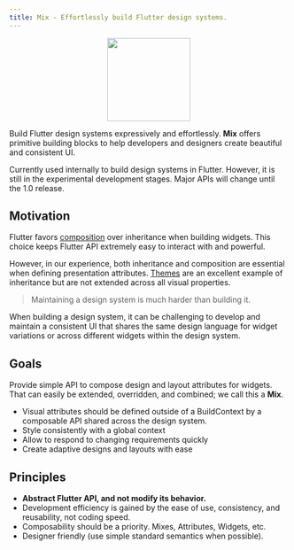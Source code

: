 ```yaml
---
title: Mix - Effortlessly build Flutter design systems.
---
```




<p align="center">
  <img
    width="150"
    src="https://raw.githubusercontent.com/leoafarias/mix/main/assets/logo.png"
  />
</p>

Build Flutter design systems expressively and effortlessly. **Mix** offers primitive building blocks to help developers and designers create beautiful and consistent UI.

<CTA/>

<Callout type="warning" emoji="⚠️">
  Currently used internally to build design systems in Flutter. However, it is
  still in the experimental development stages. Major APIs will change until the
  1.0 release.
</Callout>

## Motivation

Flutter favors [composition](https://docs.flutter.dev/resources/architectural-overview#composition) over inheritance when building widgets. This choice keeps Flutter API extremely easy to interact with and powerful.

However, in our experience, both inheritance and composition are essential when defining presentation attributes. [Themes](https://docs.flutter.dev/cookbook/design/themes) are an excellent example of inheritance but are not extended across all visual properties.

> Maintaining a design system is much harder than building it.

When building a design system, it can be challenging to develop and maintain a consistent UI that shares the same design language for widget variations or across different widgets within the design system.

## Goals

Provide simple API to compose design and layout attributes for widgets. That can easily be extended, overridden, and combined; we call this a **Mix**.

- Visual attributes should be defined outside of a BuildContext by a composable API shared across the design system.
- Style consistently with a global context
- Allow to respond to changing requirements quickly
- Create adaptive designs and layouts with ease

## Principles

- **Abstract Flutter API, and not modify its behavior.**
- Development efficiency is gained by the ease of use, consistency, and reusability, not coding speed.
- Composability should be a priority. Mixes, Attributes, Widgets, etc.
- Designer friendly (use simple standard semantics when possible).
